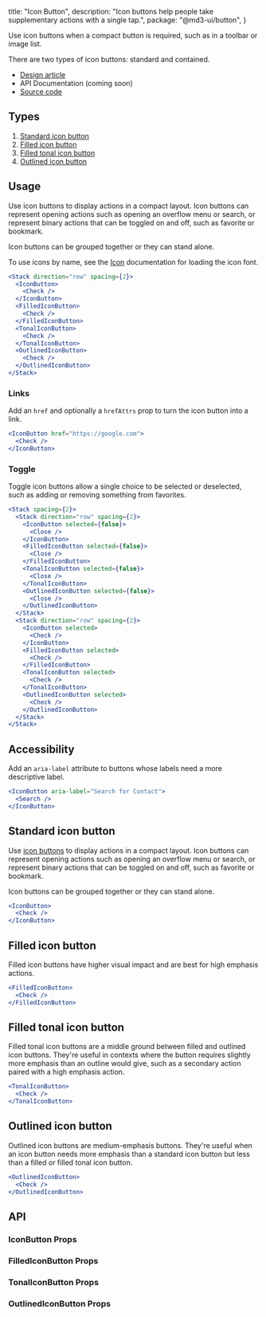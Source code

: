 
  title: "Icon Button",
  description:
    "Icon buttons help people take supplementary actions with a single tap.",
  package: "@md3-ui/button",
}

Use icon buttons when a compact button is required, such as in a toolbar or
image list.

There are two types of icon buttons: standard and contained.

- [Design article](https://m3.material.io/components/icon-buttons)
- API Documentation (coming soon)
- [Source code](https://github.com/efoken/md3-ui/tree/main/packages/button)

<Divider />

## Types

1. [Standard icon button](#standard-icon-button)
2. [Filled icon button](#filled-icon-button)
3. [Filled tonal icon button](#filled-tonal-icon-button)
4. [Outlined icon button](#outlined-icon-button)

## Usage

Use icon buttons to display actions in a compact layout. Icon buttons can
represent opening actions such as opening an overflow menu or search, or
represent binary actions that can be toggled on and off, such as favorite or
bookmark.

Icon buttons can be grouped together or they can stand alone.

To use icons by name, see the [Icon](/docs/components/icon#usage) documentation
for loading the icon font.

```jsx
<Stack direction="row" spacing={2}>
  <IconButton>
    <Check />
  </IconButton>
  <FilledIconButton>
    <Check />
  </FilledIconButton>
  <TonalIconButton>
    <Check />
  </TonalIconButton>
  <OutlinedIconButton>
    <Check />
  </OutlinedIconButton>
</Stack>
```

### Links

Add an `href` and optionally a `hrefAttrs` prop to turn the icon button into a
link.

```jsx
<IconButton href="https://google.com">
  <Check />
</IconButton>
```

### Toggle

Toggle icon buttons allow a single choice to be selected or deselected, such as
adding or removing something from favorites.

```jsx
<Stack spacing={2}>
  <Stack direction="row" spacing={2}>
    <IconButton selected={false}>
      <Close />
    </IconButton>
    <FilledIconButton selected={false}>
      <Close />
    </FilledIconButton>
    <TonalIconButton selected={false}>
      <Close />
    </TonalIconButton>
    <OutlinedIconButton selected={false}>
      <Close />
    </OutlinedIconButton>
  </Stack>
  <Stack direction="row" spacing={2}>
    <IconButton selected>
      <Check />
    </IconButton>
    <FilledIconButton selected>
      <Check />
    </FilledIconButton>
    <TonalIconButton selected>
      <Check />
    </TonalIconButton>
    <OutlinedIconButton selected>
      <Check />
    </OutlinedIconButton>
  </Stack>
</Stack>
```

## Accessibility

Add an `aria-label` attribute to buttons whose labels need a more descriptive
label.

```jsx live=false
<IconButton aria-label="Search for Contact">
  <Search />
</IconButton>
```

## Standard icon button

Use [icon buttons](https://m3.material.io/components/icon-buttons/guidelines) to
display actions in a compact layout. Icon buttons can represent opening actions
such as opening an overflow menu or search, or represent binary actions that can
be toggled on and off, such as favorite or bookmark.

Icon buttons can be grouped together or they can stand alone.

```jsx
<IconButton>
  <Check />
</IconButton>
```

## Filled icon button

Filled icon buttons have higher visual impact and are best for high emphasis
actions.

```jsx
<FilledIconButton>
  <Check />
</FilledIconButton>
```

## Filled tonal icon button

Filled tonal icon buttons are a middle ground between filled and outlined icon
buttons. They're useful in contexts where the button requires slightly more
emphasis than an outline would give, such as a secondary action paired with a
high emphasis action.

```jsx
<TonalIconButton>
  <Check />
</TonalIconButton>
```

## Outlined icon button

Outlined icon buttons are medium-emphasis buttons. They're useful when an icon
button needs more emphasis than a standard icon button but less than a filled or
filled tonal icon button.

```jsx
<OutlinedIconButton>
  <Check />
</OutlinedIconButton>
```

## API

### IconButton Props

<PropsTable of="IconButton" />

### FilledIconButton Props

<PropsTable of="FilledIconButton" />

### TonalIconButton Props

<PropsTable of="TonalIconButton" />

### OutlinedIconButton Props

<PropsTable of="OutlinedIconButton" />

